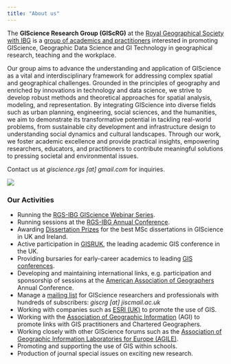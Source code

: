 ```yaml
---
title: "About us"
---
```


The **GIScience Research Group (GIScRG)** at the [Royal Geographical Society with IBG](https://www.rgs.org) is a [group of academics and practitioners](https://giscience-rgs.github.io/people.html) interested in promoting GIScience, Geographic Data Science and GI Technology in geographical research, teaching and the workplace.

Our group aims to advance the understanding and application of GIScience as a vital and interdisciplinary framework for addressing complex spatial and geographical challenges. Grounded in the principles of geography and enriched by innovations in technology and data science, we strive to develop robust methods and theoretical approaches for spatial analysis, modeling, and representation. By integrating GIScience into diverse fields such as urban planning, engineering, social sciences, and the humanities, we aim to demonstrate its transformative potential in tackling real-world problems, from sustainable city development and infrastructure design to understanding social dynamics and cultural landscapes. Through our work, we foster academic excellence and provide practical insights, empowering researchers, educators, and practitioners to contribute meaningful solutions to pressing societal and environmental issues.

Contact us at _giscience.rgs \[at\] gmail.com_ for inquiries.

![](images/giscience-rgs-banner.png){fig-align="center"}

### Our Activities

- Running the [RGS-IBG GIScience Webinar Series](https://giscience-rgs.github.io/giscience-webinar-series.html).
- Running sessions at the [RGS-IBG Annual Conference](https://giscience-rgs.github.io/call-for-session-sponsorship.html).
- Awarding [Dissertation Prizes](https://giscience-rgs.github.io/dissertation-prizes.html) for the best MSc dissertations in GIScience in UK and Ireland.
- Active participation in [GISRUK](http://gisruk.org/), the leading academic GIS conference in the UK.
- Providing bursaries for early-career academics to leading [GIS conferences](https://giscience-rgs.github.io/conferences.html).
- Developing and maintaining international links, e.g. participation and sponsorship of sessions at the [American Association of Geographers](http://www.aag.org/) Annual Conference.
- Manage a [mailing list](https://www.jiscmail.ac.uk/cgi-bin/webadmin?SUBED1=GISCRG&A=1) for GIScience researchers and professionals with hundreds of subscribers: _giscrg \[at\] jiscmail.ac.uk_
- Working with companies such as [ESRI (UK)](http://www.esriuk.com/) to promote the use of GIS.
- Working with the [Association of Geographic Information](http://www.agi.org.uk/) (AGI) to promote links with GIS practitioners and Chartered Geographers.
- Working closely with other GIScience forums such as the [Association of Geographic Information Laboratories for Europe (AGILE)](http://www.agile-online.org/).
- Promoting and supporting the use of GIS within schools.
- Production of journal special issues on exciting new research.
